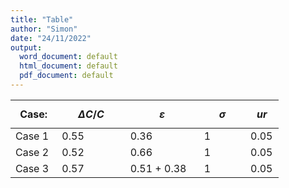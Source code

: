 ```yaml
---
title: "Table"
author: "Simon"
date: "24/11/2022"
output:
  word_document: default
  html_document: default
  pdf_document: default
---
```


| Case:  | $$         
          \Delta C/C  
          $$          | $$          
                       \varepsilon  
                       $$           | $$     
                                     \sigma  
                                     $$      | $$   
                                              ur    
                                              $$    |
|--------|------------|-------------|--------|------|
| Case 1 | 0.55       | 0.36        | 1      | 0.05 |
| Case 2 | 0.52       | 0.66        | 1      | 0.05 |
| Case 3 | 0.57       | 0.51 + 0.38 | 1      | 0.05 |
